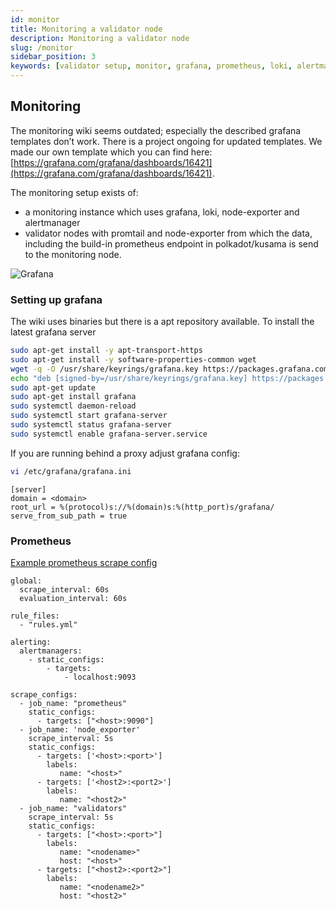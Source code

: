 ```yaml
---
id: monitor
title: Monitoring a validator node
description: Monitoring a validator node
slug: /monitor
sidebar_position: 3
keywords: [validator setup, monitor, grafana, prometheus, loki, alertmanager, polkadot, kusama]
---
```


## Monitoring
The monitoring wiki seems outdated; especially the described grafana templates don’t work. There is a project ongoing for updated templates. We made our own template which you can find here: [https://grafana.com/grafana/dashboards/16421](https://grafana.com/grafana/dashboards/16421).

The monitoring setup exists of:

* a monitoring instance which uses grafana, loki, node-exporter and alertmanager
* validator nodes with promtail and node-exporter from which the data, including the build-in prometheus endpoint in polkadot/kusama is send to the monitoring node.

![Grafana](/img/grafana.png)

### Setting up grafana

The wiki uses binaries but there is a apt repository available. To install the latest grafana server

```bash
sudo apt-get install -y apt-transport-https
sudo apt-get install -y software-properties-common wget
wget -q -O /usr/share/keyrings/grafana.key https://packages.grafana.com/gpg.key
echo "deb [signed-by=/usr/share/keyrings/grafana.key] https://packages.grafana.com/enterprise/deb stable main" | sudo tee -a /etc/apt/sources.list.d/grafana.list
sudo apt-get update
sudo apt-get install grafana
sudo systemctl daemon-reload
sudo systemctl start grafana-server
sudo systemctl status grafana-server
sudo systemctl enable grafana-server.service
```

If you are running behind a proxy adjust grafana config:

```bash
vi /etc/grafana/grafana.ini
```

```
[server]
domain = <domain>
root_url = %(protocol)s://%(domain)s:%(http_port)s/grafana/
serve_from_sub_path = true
```

### Prometheus
[Example prometheus scrape config](/files/prometheus.yml)
```
global:
  scrape_interval: 60s
  evaluation_interval: 60s

rule_files:
  - "rules.yml"

alerting:
  alertmanagers:
    - static_configs:
        - targets:
            - localhost:9093

scrape_configs:
  - job_name: "prometheus"
    static_configs:
      - targets: ["<host>:9090"]
  - job_name: 'node_exporter'
    scrape_interval: 5s
    static_configs:
      - targets: ['<host>:<port>']
        labels:
           name: "<host>"
      - targets: ['<host2>:<port2>']
        labels:
           name: "<host2>"
  - job_name: "validators"
    scrape_interval: 5s
    static_configs:
      - targets: ["<host>:<port>"]
        labels:
           name: "<nodename>"
           host: "<host>"
      - targets: ["<host2>:<port2>"]
        labels:
           name: "<nodename2>"
           host: "<host2>"
```

